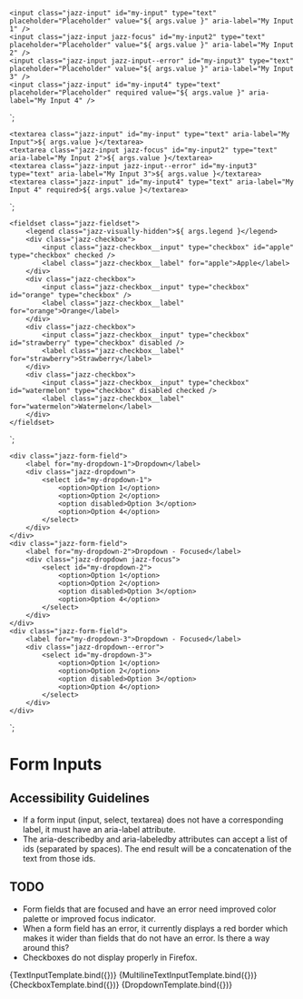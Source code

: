 
<Meta title="Components/Form Inputs" component="Input" />

    <input class="jazz-input" id="my-input" type="text" placeholder="Placeholder" value="${ args.value }" aria-label="My Input 1" />
    <input class="jazz-input jazz-focus" id="my-input2" type="text" placeholder="Placeholder" value="${ args.value }" aria-label="My Input 2" />
    <input class="jazz-input jazz-input--error" id="my-input3" type="text" placeholder="Placeholder" value="${ args.value }" aria-label="My Input 3" />
    <input class="jazz-input" id="my-input4" type="text" placeholder="Placeholder" required value="${ args.value }" aria-label="My Input 4" />
`;

    <textarea class="jazz-input" id="my-input" type="text" aria-label="My Input">${ args.value }</textarea>
    <textarea class="jazz-input jazz-focus" id="my-input2" type="text" aria-label="My Input 2">${ args.value }</textarea>
    <textarea class="jazz-input jazz-input--error" id="my-input3" type="text" aria-label="My Input 3">${ args.value }</textarea>
    <textarea class="jazz-input" id="my-input4" type="text" aria-label="My Input 4" required>${ args.value }</textarea>
`;

    <fieldset class="jazz-fieldset">
        <legend class="jazz-visually-hidden">${ args.legend }</legend>
        <div class="jazz-checkbox">
            <input class="jazz-checkbox__input" type="checkbox" id="apple" type="checkbox" checked />
            <label class="jazz-checkbox__label" for="apple">Apple</label>
        </div>
        <div class="jazz-checkbox">
            <input class="jazz-checkbox__input" type="checkbox" id="orange" type="checkbox" />
            <label class="jazz-checkbox__label" for="orange">Orange</label>
        </div>
        <div class="jazz-checkbox">
            <input class="jazz-checkbox__input" type="checkbox" id="strawberry" type="checkbox" disabled />
            <label class="jazz-checkbox__label" for="strawberry">Strawberry</label>
        </div>
        <div class="jazz-checkbox">
            <input class="jazz-checkbox__input" type="checkbox" id="watermelon" type="checkbox" disabled checked />
            <label class="jazz-checkbox__label" for="watermelon">Watermelon</label>
        </div>
    </fieldset>
`;

    <div class="jazz-form-field">
        <label for="my-dropdown-1">Dropdown</label>
        <div class="jazz-dropdown">
            <select id="my-dropdown-1">
                <option>Option 1</option>
                <option>Option 2</option>
                <option disabled>Option 3</option>
                <option>Option 4</option>
            </select>
        </div>
    </div>
    <div class="jazz-form-field">
        <label for="my-dropdown-2">Dropdown - Focused</label>
        <div class="jazz-dropdown jazz-focus">
            <select id="my-dropdown-2">
                <option>Option 1</option>
                <option>Option 2</option>
                <option disabled>Option 3</option>
                <option>Option 4</option>
            </select>
        </div>
    </div>
    <div class="jazz-form-field">
        <label for="my-dropdown-3">Dropdown - Focused</label>
        <div class="jazz-dropdown--error">
            <select id="my-dropdown-3">
                <option>Option 1</option>
                <option>Option 2</option>
                <option disabled>Option 3</option>
                <option>Option 4</option>
            </select>
        </div>
    </div>    
`;

# Form Inputs

## Accessibility Guidelines

* If a form input (input, select, textarea) does not have a corresponding label, it must have an aria-label attribute.
* The aria-describedby and aria-labeledby attributes can accept a list of ids (separated by spaces).  The end result
  will be a concatenation of the text from those ids.

## TODO

* Form fields that are focused and have an error need improved color palette or improved focus indicator.
* When a form field has an error, it currently displays a red border which makes it wider than fields that do not have an error.  Is there a way around this?
* Checkboxes do not display properly in Firefox.

<Canvas>
    <Story name="Text Input" args={{
        label: "Label",
        value: ""
    }}>
      {TextInputTemplate.bind({})}
    </Story>
</Canvas>

<Canvas>
    <Story name="Multiline Text Input" args={{
        label: "Label",
        value: ""
    }}>
      {MultilineTextInputTemplate.bind({})}
    </Story>
</Canvas>

<Canvas>
    <Story name="Checkbox" args={{
        legend: "Types of Fruit"
    }}>
      {CheckboxTemplate.bind({})}
    </Story>
</Canvas>

<Canvas>
    <Story name="Dropdown" args={{
        legend: "Types of Fruit"
    }}>
      {DropdownTemplate.bind({})}
    </Story>
</Canvas>
